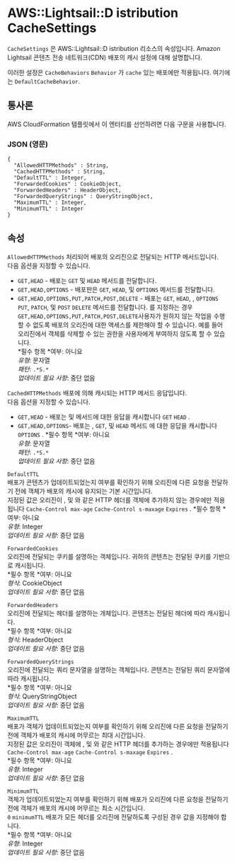 # AWS::Lightsail::D istribution CacheSettings

`CacheSettings` 은 AWS::Lightsail::D istribution 리소스의 속성입니다. Amazon Lightsail 콘텐츠 전송 네트워크(CDN) 배포의 캐시 설정에 대해 설명합니다.

이러한 설정은 `CacheBehaviors` `Behavior` 가 `cache` 있는 배포에만 적용됩니다. 여기에는 `DefaultCacheBehavior`.

## 통사론

AWS CloudFormation 템플릿에서 이 엔터티를 선언하려면 다음 구문을 사용합니다.

### JSON (영문)

```
{
  "AllowedHTTPMethods" : String,
  "CachedHTTPMethods" : String,
  "DefaultTTL" : Integer,
  "ForwardedCookies" : CookieObject,
  "ForwardedHeaders" : HeaderObject,
  "ForwardedQueryStrings" : QueryStringObject,
  "MaximumTTL" : Integer,
  "MinimumTTL" : Integer
}
```

## 속성

`AllowedHTTPMethods` 처리되어 배포의 오리진으로 전달되는 HTTP 메서드입니다.  
다음 옵션을 지정할 수 있습니다.

- `GET,HEAD` - 배포는 `GET` 및 `HEAD` 메서드를 전달합니다.
- `GET,HEAD,OPTIONS` - 배포판은 `GET`, `HEAD`, 및 `OPTIONS` 메서드를 전달합니다.
- `GET,HEAD,OPTIONS,PUT,PATCH,POST,DELETE` - 배포는 `GET`, `HEAD`, , `OPTIONS` `PUT`, `PATCH`, 및 `POST` `DELETE` 메서드를 전달합니다.
  를 지정하는 경우 `GET,HEAD,OPTIONS,PUT,PATCH,POST,DELETE`사용자가 원하지 않는 작업을 수행할 수 없도록 배포의 오리진에 대한 액세스를 제한해야 할 수 있습니다. 예를 들어 오리진에서 객체를 삭제할 수 있는 권한을 사용자에게 부여하지 않도록 할 수 있습니다.  
  *필수 항목 *여부: 아니요  
  _유형_: 문자열  
  _패턴_: `.*S.*`  
  _업데이트 필요 사항_: 중단 없음

`CachedHTTPMethods` 배포에 의해 캐시되는 HTTP 메서드 응답입니다.  
다음 옵션을 지정할 수 있습니다.

- `GET,HEAD` - 배포는 및 메서드에 대한 응답을 캐시합니다 `GET` `HEAD` .
- `GET,HEAD,OPTIONS`- 배포는 , `GET`, 및 `HEAD` 메서드 에 대한 응답을 캐시합니다 `OPTIONS` .
  *필수 항목 *여부: 아니요  
  _유형_: 문자열  
  _패턴_: `.*S.*`  
  _업데이트 필요 사항_: 중단 없음

`DefaultTTL`  
배포가 콘텐츠가 업데이트되었는지 여부를 확인하기 위해 오리진에 다른 요청을 전달하기 전에 객체가 배포의 캐시에 유지되는 기본 시간입니다.  
지정된 값은 오리진이 , 및 와 같은 HTTP 헤더를 객체에 추가하지 않는 경우에만 적용됩니다 `Cache-Control max-age` `Cache-Control s-maxage` `Expires` .
*필수 항목 *여부: 아니요  
_유형_: Integer  
_업데이트 필요 사항_: 중단 없음

`ForwardedCookies`  
오리진에 전달되는 쿠키를 설명하는 객체입니다. 귀하의 콘텐츠는 전달된 쿠키를 기반으로 캐시됩니다.  
*필수 항목 *여부: 아니요  
_형식_: CookieObject  
_업데이트 필요 사항_: 중단 없음

`ForwardedHeaders`  
오리진에 전달되는 헤더를 설명하는 개체입니다. 콘텐츠는 전달된 헤더에 따라 캐시됩니다.  
*필수 항목 *여부: 아니요  
_형식_: HeaderObject  
_업데이트 필요 사항_: 중단 없음

`ForwardedQueryStrings`  
오리진에 전달되는 쿼리 문자열을 설명하는 객체입니다. 콘텐츠는 전달된 쿼리 문자열에 따라 캐시됩니다.  
*필수 항목 *여부: 아니요  
_형식_: QueryStringObject  
_업데이트 필요 사항_: 중단 없음

`MaximumTTL`  
배포가 객체가 업데이트되었는지 여부를 확인하기 위해 오리진에 다른 요청을 전달하기 전에 객체가 배포의 캐시에 머무르는 최대 시간입니다.  
지정된 값은 오리진이 객체에 , 및 와 같은 HTTP 헤더를 추가하는 경우에만 적용됩니다 `Cache-Control max-age` `Cache-Control s-maxage` `Expires` .  
*필수 항목 *여부: 아니요  
_유형_: Integer  
_업데이트 필요 사항_: 중단 없음

`MinimumTTL`  
객체가 업데이트되었는지 여부를 확인하기 위해 배포가 오리진에 다른 요청을 전달하기 전에 객체가 배포의 캐시에 머무르는 최소 시간입니다.  
`0` `minimumTTL` 배포가 모든 헤더를 오리진에 전달하도록 구성된 경우 값을 지정해야 합니다.  
*필수 항목 *여부: 아니요  
_유형_: Integer  
_업데이트 필요 사항_: 중단 없음
